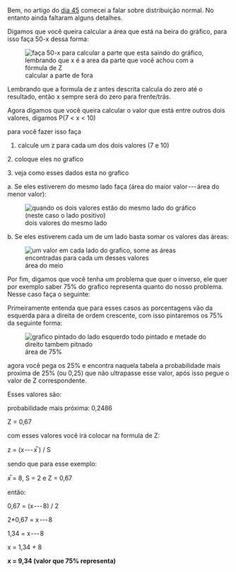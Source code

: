 






Bem, no artigo do [dia
45](https://dpbm.medium.com/ci%C3%AAncias-da-computa%C3%A7%C3%A3o-dia-45-fd92587002a6)
comecei a falar sobre distribuição normal. No entanto ainda faltaram
alguns detalhes.

Digamos que você queira calcular a área que está na beira do gráfico,
para isso faça 50-x dessa forma:

<figure>
<img src="image_122.png"
alt="faça 50-x para calcular a parte que esta saindo do gráfico, lembrando que x é a area da parte que você achou com a fórmula de Z" />
<figcaption>calcular a parte de fora</figcaption>
</figure>

Lembrando que a formula de z antes descrita calcula do zero até o
resultado, então x sempre será do zero para frente/trás.








Agora digamos que você queira calcular o valor que está entre outros
dois valores, digamos P(7 \< x \< 10)

para você fazer isso faça

1.  calcule um z para cada um dos dois valores (7 e 10)

2\. coloque eles no grafico

3\. veja como esses dados esta no grafico

a\. Se eles estiverem do mesmo lado faça (área do maior valor --- área
do menor valor):

<figure>
<img src="image_123.png"
alt="quando os dois valores estão do mesmo lado do gráfico (neste caso o lado positivo)" />
<figcaption>dois valores do mesmo lado</figcaption>
</figure>

b\. Se eles estiverem cada um de um lado basta somar os valores das
áreas:

<figure>
<img src="image_124.png"
alt="um valor em cada lado do grafico, some as áreas encontradas para cada um desses valores" />
<figcaption>área do meio</figcaption>
</figure>








Por fim, digamos que você tenha um problema que quer o inverso, ele quer
por exemplo saber 75% do grafico representa quanto do nosso problema.
Nesse caso faça o seguinte:

Primeiramente entenda que para esses casos as porcentagens vão da
esquerda para a direita de ordem crescente, com isso pintaremos os 75%
da seguinte forma:

<figure>
<img src="image_125.png"
alt="grafico pintado do lado esquerdo todo pintado e metade do direito tambem pitnado" />
<figcaption>área de 75%</figcaption>
</figure>

agora você pega os 25% e encontra naquela tabela a probabilidade mais
proxima de 25% (ou 0,25) que não ultrapasse esse valor, após isso pegue
o valor de Z correspondente.

Esses valores são:

probabilidade mais próxima: 0,2486

Z = 0,67

com esses valores você irá colocar na formula de Z:

z = (x --- *x*̅ ) / S

sendo que para esse exemplo:

*x*̅ = 8, S = 2 e Z = 0,67

então:

0,67 = (x --- 8) / 2

2\*0,67 = x --- 8

1,34 = x --- 8

x = 1,34 + 8

**x = 9,34 (valor que 75% representa)**


